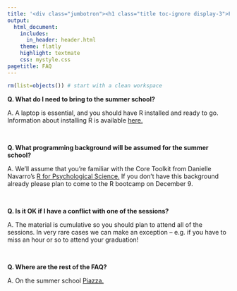 ```yaml
---
title: '<div class="jumbotron"><h1 class="title toc-ignore display-3">FAQ</h1></div>'
output:
  html_document:
    includes:
      in_header: header.html
    theme: flatly
    highlight: textmate
    css: mystyle.css
pagetitle: FAQ
---
```


```r
rm(list=objects()) # start with a clean workspace
```

**Q. What do I need to bring to the summer school?**

A. A laptop is essential, and you should have R installed and ready to go. Information about installing R is available  [here.](resources.html)


&nbsp;

**Q. What programming background will be assumed for the summer school?**

A. We'll assume that you're familiar with the Core Toolkit from Danielle Navarro's 
<A HREF= "https://compcogscisydney.org/psyr/"> R for Psychological Science.</A>
If you don't have this background already please plan to come to the R bootcamp on December 9.

&nbsp;
    
**Q. Is it OK if I have a conflict with one of the sessions?**

A. The material is cumulative so you should plan to attend all of the sessions. In very rare cases we can make an exception -- e.g. if you have to miss an hour or so to attend your graduation! 

&nbsp;
    
**Q. Where are the rest of the FAQ?**

A. On the summer school [Piazza.]( https://piazza.com/class/jno0p5rg51n4or )






